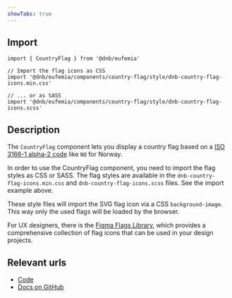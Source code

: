 ```yaml
---
showTabs: true
---
```


## Import

```tsx
import { CountryFlag } from '@dnb/eufemia'

// Import the flag icons as CSS
import '@dnb/eufemia/components/country-flag/style/dnb-country-flag-icons.min.css'

// ... or as SASS
import '@dnb/eufemia/components/country-flag/style/dnb-country-flag-icons.scss'
```

## Description

The `CountryFlag` component lets you display a country flag based on a [ISO 3166-1 alpha-2 code](https://en.wikipedia.org/wiki/ISO_3166-1_alpha-2) like `NO` for Norway.

In order to use the CountryFlag component, you need to import the flag styles as CSS or SASS. The flag styles are available in the `dnb-country-flag-icons.min.css` and `dnb-country-flag-icons.scss` files. See the import example above.

These style files will import the SVG flag icon via a CSS `background-image`. This way only the used flags will be loaded by the browser.

For UX designers, there is the [Figma Flags Library](https://www.figma.com/design/Uc4ydRIqv0Ab4YiR6mSOZH/Eufemia---Flags), which provides a comprehensive collection of flag icons that can be used in your design projects.

## Relevant urls

- [Code](https://github.com/dnbexperience/eufemia/tree/main/packages/dnb-eufemia/src/components/country-flag)
- [Docs on GitHub](https://github.com/dnbexperience/eufemia/tree/main/packages/dnb-design-system-portal/src/docs/uilib/components/country-flag)
